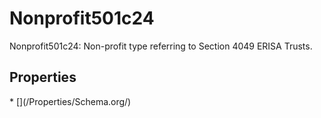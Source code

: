 # Nonprofit501c24

Nonprofit501c24: Non-profit type referring to Section 4049 ERISA Trusts.

## Properties

<Grid>
* [](/Properties/Schema.org/)

</Grid>

